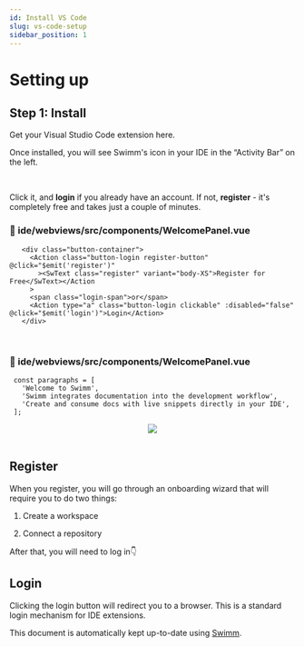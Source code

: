 ```yaml
---
id: Install VS Code
slug: vs-code-setup
sidebar_position: 1
---
```


# Setting up

## Step 1: Install

Get your Visual Studio Code extension <Link href="https://marketplace.visualstudio.com/items?itemName=Swimm.swimm">here</Link>.<br/>

Once installed, you will see Swimm's icon in your IDE in the “Activity Bar” on the left.

<br/>

Click it, and **login** if you already have an account. If not, **register** - it's completely free and takes just a couple of minutes.
### 📄 ide/webviews/src/components/WelcomePanel.vue
```vue
   <div class="button-container">
     <Action class="button-login register-button" @click="$emit('register')"
       ><SwText class="register" variant="body-XS">Register for Free</SwText></Action
     >
     <span class="login-span">or</span>
     <Action type="a" class="button-login clickable" :disabled="false" @click="$emit('login')">Login</Action>
   </div>
```

<br/>

### 📄 ide/webviews/src/components/WelcomePanel.vue
```vue
 const paragraphs = [
   'Welcome to Swimm',
   'Swimm integrates documentation into the development workflow',
   'Create and consume docs with live snippets directly in your IDE',
 ];
```

<div align="center"><img src="../../../static/img/VSCODE1.png" style="width:'50%'"/></div>

<br/>

## Register

When you register, you will go through an onboarding wizard that will require you to do two things:

1.  Create a workspace
    
2.  Connect a repository
    

After that, you will need to log in👇

## Login

Clicking the login button will redirect you to a browser. This is a standard login mechanism for IDE extensions.

This document is automatically kept up-to-date using [Swimm](https://swimm.io).
